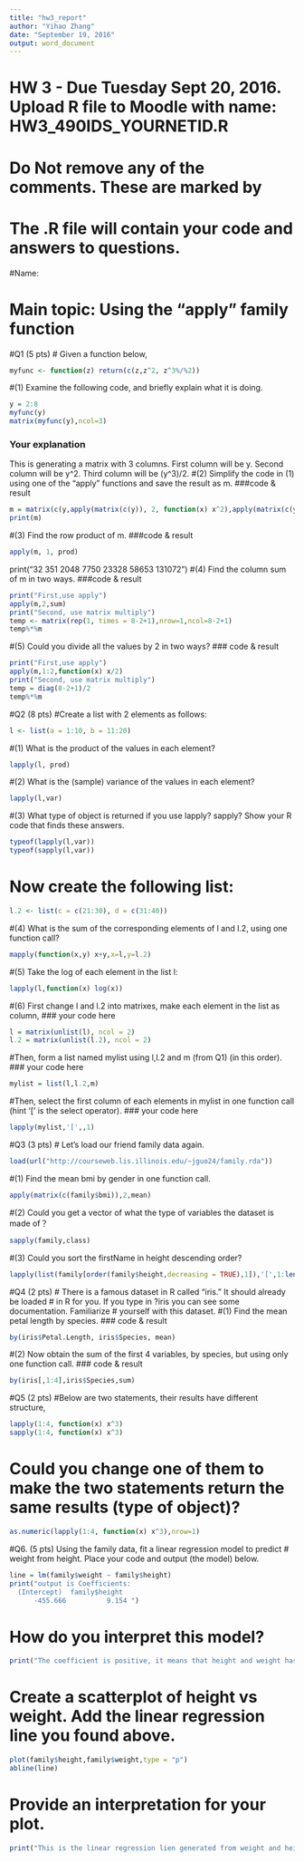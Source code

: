 ```yaml
---
title: "hw3_report"
author: "Yihao Zhang"
date: "September 19, 2016"
output: word_document
---
```

# HW 3 - Due Tuesday Sept 20, 2016. Upload R file to Moodle with name: HW3_490IDS_YOURNETID.R
# Do Not remove any of the comments. These are marked by #
# The .R file will contain your code and answers to questions.

#Name:

# Main topic: Using the "apply" family function

#Q1 (5 pts)
# Given a function below,
```r
myfunc <- function(z) return(c(z,z^2, z^3%/%2))
```


#(1) Examine the following code, and briefly explain what it is doing.
```r
y = 2:8
myfunc(y)
matrix(myfunc(y),ncol=3)
```

### Your explanation
This is generating a matrix with 3 columns. First column will be y. Second column will be y^2. Third column will be (y^3)/2.
#(2) Simplify the code in (1) using one of the "apply" functions and save the result as m.
###code & result
```r
m = matrix(c(y,apply(matrix(c(y)), 2, function(x) x^2),apply(matrix(c(y)), 2, function(x) x^3%/%2)), ncol=3)
print(m)
```


#(3) Find the row product of m.
###code & result
```r
apply(m, 1, prod)
```

print("32    351   2048   7750  23328  58653 131072")
#(4) Find the column sum of m in two ways.
###code & result
```r
print("First,use apply")
apply(m,2,sum)
print("Second, use matrix multiply")
temp <- matrix(rep(1, times = 8-2+1),nrow=1,ncol=8-2+1)
temp%*%m
```

#(5) Could you divide all the values by 2 in two ways?
### code & result
```r
print("First,use apply")
apply(m,1:2,function(x) x/2)
print("Second, use matrix multiply")
temp = diag(8-2+1)/2
temp%*%m
```

#Q2 (8 pts)
#Create a list with 2 elements as follows:
```r
l <- list(a = 1:10, b = 11:20)
```


#(1) What is the product of the values in each element?
```r
lapply(l, prod)
```

#(2) What is the (sample) variance of the values in each element?
```r
lapply(l,var)
```

#(3) What type of object is returned if you use lapply? sapply? Show your R code that finds these answers.
```r
typeof(lapply(l,var))
typeof(sapply(l,var))
```

# Now create the following list:
```r
l.2 <- list(c = c(21:30), d = c(31:40))
```


#(4) What is the sum of the corresponding elements of l and l.2, using one function call?
```r
mapply(function(x,y) x+y,x=l,y=l.2)
```

#(5) Take the log of each element in the list l:
```r
lapply(l,function(x) log(x))
```

#(6) First change l and l.2 into matrixes, make each element in the list as column,
### your code here
```r
l = matrix(unlist(l), ncol = 2)
l.2 = matrix(unlist(l.2), ncol = 2)
```

#Then, form a list named mylist using l,l.2 and m (from Q1) (in this order).
### your code here
```r
mylist = list(l,l.2,m)
```

#Then, select the first column of each elements in mylist in one function call (hint '[' is the select operator).
### your code here
```r
lapply(mylist,'[',,1)
```


#Q3 (3 pts)
# Let's load our friend family data again.
```r

load(url("http://courseweb.lis.illinois.edu/~jguo24/family.rda"))
```

#(1) Find the mean bmi by gender in one function call.
```r
apply(matrix(c(family$bmi)),2,mean)
```

#(2) Could you get a vector of what the type of variables the dataset is made of？
```r
sapply(family,class)
```

#(3) Could you sort the firstName in height descending order?
```r
lapply(list(family[order(family$height,decreasing = TRUE),1]),'[',1:length(family$firstName))

```


#Q4 (2 pts)
# There is a famous dataset in R called "iris." It should already be loaded
# in R for you. If you type in ?iris you can see some documentation. Familiarize 
# yourself with this dataset.
#(1) Find the mean petal length by species.
### code & result
```r
by(iris$Petal.Length, iris$Species, mean)
```

#(2) Now obtain the sum of the first 4 variables, by species, but using only one function call.
### code & result
```r
by(iris[,1:4],iris$Species,sum)
```


#Q5 (2 pts)
#Below are two statements, their results have different structure,
```r
lapply(1:4, function(x) x^3)
sapply(1:4, function(x) x^3)
```


# Could you change one of them to make the two statements return the same results (type of object)?
```r
as.numeric(lapply(1:4, function(x) x^3),nrow=1)
```


#Q6. (5 pts) Using the family data, fit a linear regression model to predict 
# weight from height. Place your code and output (the model) below. 
```r
line = lm(family$weight ~ family$height)
print("output is Coefficients:
  (Intercept)  family$height  
      -455.666          9.154 ")
```

# How do you interpret this model?
```r
print("The coefficient is positive, it means that height and weight has positive relationship,which means when height increases, weight tends to increse as well.")
```

# Create a scatterplot of height vs weight. Add the linear regression line you found above.
```r
plot(family$height,family$weight,type = "p")
abline(line)
```

# Provide an interpretation for your plot.
```r
print("This is the linear regression lien generated from weight and height. As we can see the weight tends to increase when height increases")
```

